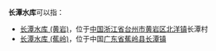 '''长潭水库'''可以指：
* [[长潭水库_(黄岩)|长潭水库 (黄岩)]]，位于[[中国|中国]][[浙江省|浙江省]][[台州市|台州市]][[黄岩区|黄岩区]][[北洋镇|北洋镇]]长潭村
* [[长潭水库_(蕉岭)|长潭水库 (蕉岭)]]，位于中国[[广东省|广东省]][[蕉岭县|蕉岭县]][[长潭镇|长潭镇]]

{{dab|C|cat=四字水庫消歧義}}